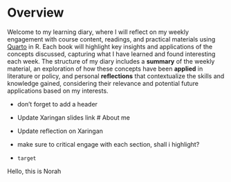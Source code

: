 # Overview {.unnumbered}

Welcome to my learning diary, where I will reflect on my weekly engagement with course content, readings, and practical materials using [Quarto](https://quarto.org/docs/books) in R. Each book will highlight key insights and applications of the concepts discussed, capturing what I have learned and found interesting each week. The structure of my diary includes a **summary** of the weekly material, an exploration of how these concepts have been **applied** in literature or policy, and personal **reflections** that contextualize the skills and knowledge gained, considering their relevance and potential future applications based on my interests.

-   don't forget to add a header

-   Update Xaringan slides link \# About me

-   Update reflection on Xaringan

-   make sure to critical engage with each section, shall i highlight?

-   

    ```         
    {target="_blank"}
    ```

Hello, this is Norah
